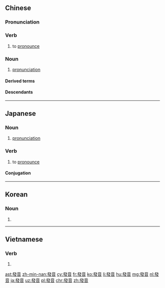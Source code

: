 {{also|发音|発音}}
==Chinese==
{{zh-forms|s=发音}}

===Pronunciation===
{{zh-pron
|m=fāyīn
|c=faat3 jam1
|h=pfs=fat-yîm
|md=huák-ĭng
|mn=hoat-im
|w=4faq in
|cat=v,n
}}

===Verb===
{{zh-verb}}

# to [[pronounce]]

===Noun===
{{zh-noun}}

# [[pronunciation]]
#: {{zh-x|學習 漢語 '''發音''' 一定 要 分 清楚 調{diào}類。|It is essential to distinguish different tones when studying Chinese.}}
#: {{zh-x|人哋 啱啱 學 廣東話 '''發音''' 唔準，你 就 唔好 笑 人 啦。|His/her pronunciation is a bit off as he/she started learning Cantonese not long ago - don't tease him/her.|C-GZ}}

====Derived terms====
{{zh-der|公認發音}}

====Descendants====
{{CJKV|發音|s=発音|はつおん|발음|phát âm}}

{{zh-cat|Linguistics}}

----

==Japanese==
{{ja-kanjitab|はつ|おん|yomi=on}}

===Noun===
{{ja-noun|はつおん|shin=発音}}

# [[pronunciation]]

===Verb===
{{ja-verb-suru|はつおん|shin=発音}}

# to [[pronounce]]

====Conjugation====
{{ja-suru|はつおん}}

----

==Korean==
{{ko-hanjatab}}

===Noun===
{{ko-noun|hj|hangeul=발음}}

# {{hanja form of|발음|[[pronunciation]]}}

----

==Vietnamese==
{{vi-hantutab}}

===Verb===
{{vi-hantu}}

# {{han tu form of|phát âm|to [[pronounce]]}}

[[ast:發音]]
[[zh-min-nan:發音]]
[[cy:發音]]
[[fr:發音]]
[[ko:發音]]
[[li:發音]]
[[hu:發音]]
[[mg:發音]]
[[nl:發音]]
[[ja:發音]]
[[uz:發音]]
[[pl:發音]]
[[chr:發音]]
[[zh:發音]]